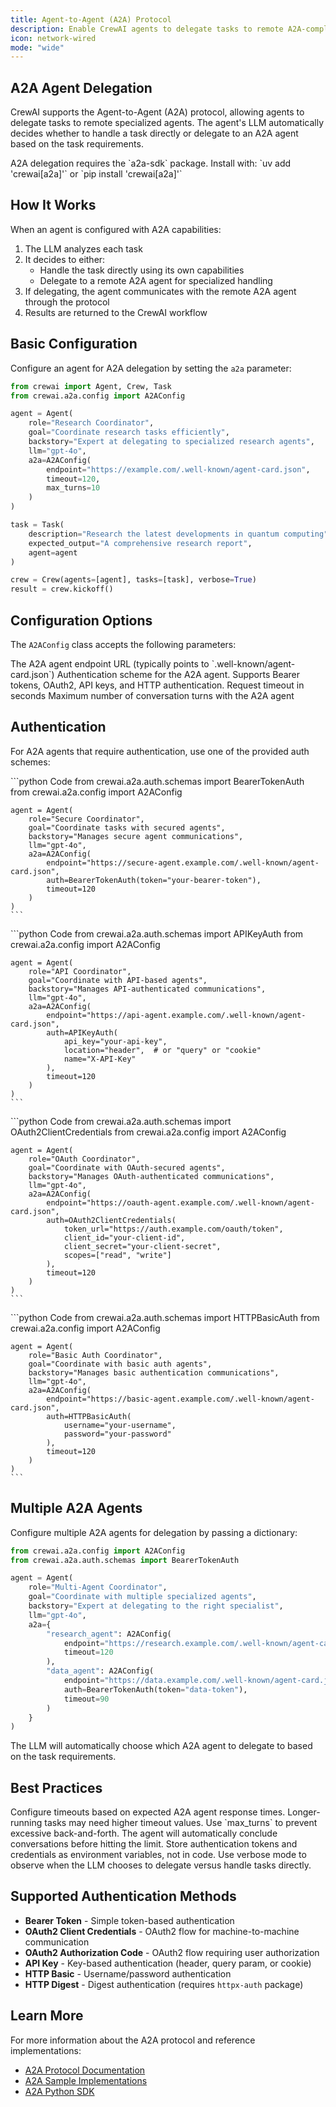 ```yaml
---
title: Agent-to-Agent (A2A) Protocol
description: Enable CrewAI agents to delegate tasks to remote A2A-compliant agents for specialized handling
icon: network-wired
mode: "wide"
---
```


## A2A Agent Delegation

CrewAI supports the Agent-to-Agent (A2A) protocol, allowing agents to delegate tasks to remote specialized agents. The agent's LLM automatically decides whether to handle a task directly or delegate to an A2A agent based on the task requirements.

<Note>
  A2A delegation requires the `a2a-sdk` package. Install with: `uv add 'crewai[a2a]'` or `pip install 'crewai[a2a]'`
</Note>

## How It Works

When an agent is configured with A2A capabilities:

1. The LLM analyzes each task
2. It decides to either:
   - Handle the task directly using its own capabilities
   - Delegate to a remote A2A agent for specialized handling
3. If delegating, the agent communicates with the remote A2A agent through the protocol
4. Results are returned to the CrewAI workflow

## Basic Configuration

Configure an agent for A2A delegation by setting the `a2a` parameter:

```python Code
from crewai import Agent, Crew, Task
from crewai.a2a.config import A2AConfig

agent = Agent(
    role="Research Coordinator",
    goal="Coordinate research tasks efficiently",
    backstory="Expert at delegating to specialized research agents",
    llm="gpt-4o",
    a2a=A2AConfig(
        endpoint="https://example.com/.well-known/agent-card.json",
        timeout=120,
        max_turns=10
    )
)

task = Task(
    description="Research the latest developments in quantum computing",
    expected_output="A comprehensive research report",
    agent=agent
)

crew = Crew(agents=[agent], tasks=[task], verbose=True)
result = crew.kickoff()
```

## Configuration Options

The `A2AConfig` class accepts the following parameters:

<ParamField path="endpoint" type="str" required>
  The A2A agent endpoint URL (typically points to `.well-known/agent-card.json`)
</ParamField>

<ParamField path="auth" type="AuthScheme" default="None">
  Authentication scheme for the A2A agent. Supports Bearer tokens, OAuth2, API keys, and HTTP authentication.
</ParamField>

<ParamField path="timeout" type="int" default="120">
  Request timeout in seconds
</ParamField>

<ParamField path="max_turns" type="int" default="10">
  Maximum number of conversation turns with the A2A agent
</ParamField>

## Authentication

For A2A agents that require authentication, use one of the provided auth schemes:

<Tabs>
  <Tab title="Bearer Token">
    ```python Code
    from crewai.a2a.auth.schemas import BearerTokenAuth
    from crewai.a2a.config import A2AConfig

    agent = Agent(
        role="Secure Coordinator",
        goal="Coordinate tasks with secured agents",
        backstory="Manages secure agent communications",
        llm="gpt-4o",
        a2a=A2AConfig(
            endpoint="https://secure-agent.example.com/.well-known/agent-card.json",
            auth=BearerTokenAuth(token="your-bearer-token"),
            timeout=120
        )
    )
    ```
  </Tab>

  <Tab title="API Key">
    ```python Code
    from crewai.a2a.auth.schemas import APIKeyAuth
    from crewai.a2a.config import A2AConfig

    agent = Agent(
        role="API Coordinator",
        goal="Coordinate with API-based agents",
        backstory="Manages API-authenticated communications",
        llm="gpt-4o",
        a2a=A2AConfig(
            endpoint="https://api-agent.example.com/.well-known/agent-card.json",
            auth=APIKeyAuth(
                api_key="your-api-key",
                location="header",  # or "query" or "cookie"
                name="X-API-Key"
            ),
            timeout=120
        )
    )
    ```
  </Tab>

  <Tab title="OAuth2">
    ```python Code
    from crewai.a2a.auth.schemas import OAuth2ClientCredentials
    from crewai.a2a.config import A2AConfig

    agent = Agent(
        role="OAuth Coordinator",
        goal="Coordinate with OAuth-secured agents",
        backstory="Manages OAuth-authenticated communications",
        llm="gpt-4o",
        a2a=A2AConfig(
            endpoint="https://oauth-agent.example.com/.well-known/agent-card.json",
            auth=OAuth2ClientCredentials(
                token_url="https://auth.example.com/oauth/token",
                client_id="your-client-id",
                client_secret="your-client-secret",
                scopes=["read", "write"]
            ),
            timeout=120
        )
    )
    ```
  </Tab>

  <Tab title="HTTP Basic">
    ```python Code
    from crewai.a2a.auth.schemas import HTTPBasicAuth
    from crewai.a2a.config import A2AConfig

    agent = Agent(
        role="Basic Auth Coordinator",
        goal="Coordinate with basic auth agents",
        backstory="Manages basic authentication communications",
        llm="gpt-4o",
        a2a=A2AConfig(
            endpoint="https://basic-agent.example.com/.well-known/agent-card.json",
            auth=HTTPBasicAuth(
                username="your-username",
                password="your-password"
            ),
            timeout=120
        )
    )
    ```
  </Tab>
</Tabs>

## Multiple A2A Agents

Configure multiple A2A agents for delegation by passing a dictionary:

```python Code
from crewai.a2a.config import A2AConfig
from crewai.a2a.auth.schemas import BearerTokenAuth

agent = Agent(
    role="Multi-Agent Coordinator",
    goal="Coordinate with multiple specialized agents",
    backstory="Expert at delegating to the right specialist",
    llm="gpt-4o",
    a2a={
        "research_agent": A2AConfig(
            endpoint="https://research.example.com/.well-known/agent-card.json",
            timeout=120
        ),
        "data_agent": A2AConfig(
            endpoint="https://data.example.com/.well-known/agent-card.json",
            auth=BearerTokenAuth(token="data-token"),
            timeout=90
        )
    }
)
```

The LLM will automatically choose which A2A agent to delegate to based on the task requirements.

## Best Practices

<CardGroup cols={2}>
  <Card title="Set Appropriate Timeouts" icon="clock">
    Configure timeouts based on expected A2A agent response times. Longer-running tasks may need higher timeout values.
  </Card>

  <Card title="Limit Conversation Turns" icon="comments">
    Use `max_turns` to prevent excessive back-and-forth. The agent will automatically conclude conversations before hitting the limit.
  </Card>

  <Card title="Secure Your Credentials" icon="lock">
    Store authentication tokens and credentials as environment variables, not in code.
  </Card>

  <Card title="Monitor Delegation Decisions" icon="eye">
    Use verbose mode to observe when the LLM chooses to delegate versus handle tasks directly.
  </Card>
</CardGroup>

## Supported Authentication Methods

- **Bearer Token** - Simple token-based authentication
- **OAuth2 Client Credentials** - OAuth2 flow for machine-to-machine communication
- **OAuth2 Authorization Code** - OAuth2 flow requiring user authorization
- **API Key** - Key-based authentication (header, query param, or cookie)
- **HTTP Basic** - Username/password authentication
- **HTTP Digest** - Digest authentication (requires `httpx-auth` package)

## Learn More

For more information about the A2A protocol and reference implementations:

- [A2A Protocol Documentation](https://a2a-protocol.org)
- [A2A Sample Implementations](https://github.com/a2aproject/a2a-samples)
- [A2A Python SDK](https://github.com/a2aproject/a2a-python)
